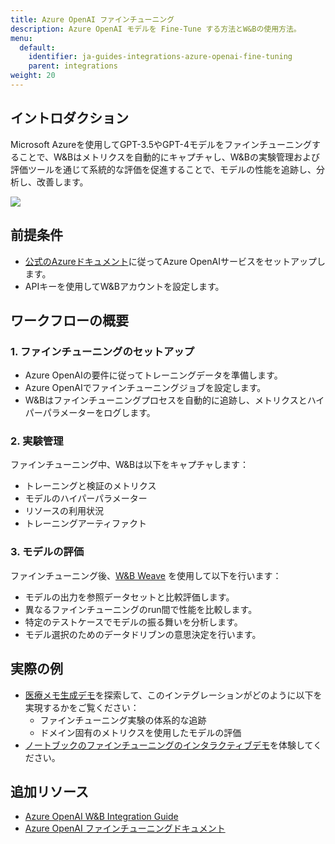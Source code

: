 ---
title: Azure OpenAI ファインチューニング
description: Azure OpenAI モデルを Fine-Tune する方法とW&Bの使用方法。
menu:
  default:
    identifier: ja-guides-integrations-azure-openai-fine-tuning
    parent: integrations
weight: 20
---

## イントロダクション
Microsoft Azureを使用してGPT-3.5やGPT-4モデルをファインチューニングすることで、W&Bはメトリクスを自動的にキャプチャし、W&Bの実験管理および評価ツールを通じて系統的な評価を促進することで、モデルの性能を追跡し、分析し、改善します。

<Frame>
    <img src="/images/integrations/aoai_ft_plot.png"  />
</Frame>

## 前提条件
- [公式のAzureドキュメント](https://wandb.me/aoai-wb-int)に従ってAzure OpenAIサービスをセットアップします。
- APIキーを使用してW&Bアカウントを設定します。

## ワークフローの概要

### 1. ファインチューニングのセットアップ
- Azure OpenAIの要件に従ってトレーニングデータを準備します。
- Azure OpenAIでファインチューニングジョブを設定します。
- W&Bはファインチューニングプロセスを自動的に追跡し、メトリクスとハイパーパラメーターをログします。

### 2. 実験管理
ファインチューニング中、W&Bは以下をキャプチャします：
- トレーニングと検証のメトリクス
- モデルのハイパーパラメーター
- リソースの利用状況
- トレーニングアーティファクト

### 3. モデルの評価
ファインチューニング後、[W&B Weave](https://weave-docs.wandb.ai) を使用して以下を行います：
- モデルの出力を参照データセットと比較評価します。
- 異なるファインチューニングのrun間で性能を比較します。
- 特定のテストケースでモデルの振る舞いを分析します。
- モデル選択のためのデータドリブンの意思決定を行います。

## 実際の例
* [医療メモ生成デモ](https://wandb.me/aoai-ft-colab)を探索して、このインテグレーションがどのように以下を実現するかをご覧ください：
  - ファインチューニング実験の体系的な追跡
  - ドメイン固有のメトリクスを使用したモデルの評価
* [ノートブックのファインチューニングのインタラクティブデモ](https://colab.research.google.com/github/wandb/examples/blob/master/colabs/azure/azure_gpt_medical_notes.ipynb)を体験してください。

## 追加リソース
- [Azure OpenAI W&B Integration Guide](https://wandb.me/aoai-wb-int)
- [Azure OpenAI ファインチューニングドキュメント](https://learn.microsoft.com/azure/ai-services/openai/how-to/fine-tuning?tabs=turbo%2Cpython&pivots=programming-language-python)